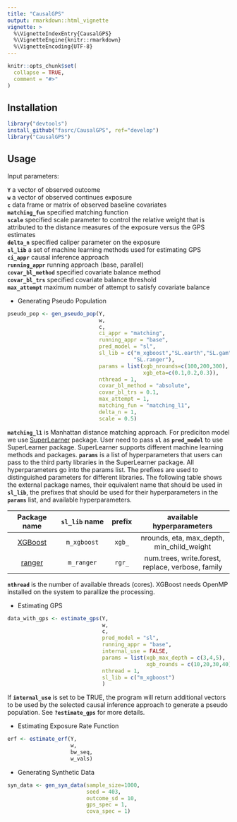 ```yaml
---
title: "CausalGPS"
output: rmarkdown::html_vignette
vignette: >
  %\VignetteIndexEntry{CausalGPS}
  %\VignetteEngine{knitr::rmarkdown}
  %\VignetteEncoding{UTF-8}
---
```



```r
knitr::opts_chunk$set(
  collapse = TRUE,
  comment = "#>"
)
```

## Installation

```r
library("devtools")
install_github("fasrc/CausalGPS", ref="develop")
library("CausalGPS")
```

## Usage

Input parameters:


**`Y`**  a vector of observed outcome  
**`w`**  a vector of observed continues exposure  
**`c`**  data frame or matrix of observed baseline covariates  
**`matching_fun`**  specified matching function  
**`scale`**  specified scale parameter to control the relative weight that is attributed to the distance measures of the exposure versus the GPS estimates  
**`delta_n`**  specified caliper parameter on the exposure  
**`sl_lib`**  a set of machine learning methods used for estimating GPS  
**`ci_appr`**  causal inference approach   
**`running_appr`**  running approach (base, parallel)  
**`covar_bl_method`**  specified covariate balance method  
**`covar_bl_trs`**  specified covariate balance threshold  
**`max_attempt`**  maximum number of attempt to satisfy covariate balance  

- Generating Pseudo Population

```r
pseudo_pop <- gen_pseudo_pop(Y,
                             w,
                             c,
                             ci_appr = "matching",
                             running_appr = "base",
                             pred_model = "sl",
                             sl_lib = c("m_xgboost","SL.earth","SL.gam",
                                        "SL.ranger"),
                             params = list(xgb_nrounds=c(100,200,300),
                                           xgb_eta=c(0.1,0.2,0.3)),
                             nthread = 1,
                             covar_bl_method = "absolute",
                             covar_bl_trs = 0.1,
                             max_attempt = 1,
                             matching_fun = "matching_l1",
                             delta_n = 1,
                             scale = 0.5)

```
**`matching_l1`** is Manhattan distance matching approach. For prediciton model we use [SuperLearner](https://github.com/ecpolley/SuperLearner) package. 
User need to pass **`sl`** as **`pred_model`** to use SuperLearner package. SuperLearner supports different machine learning methods and packages. 
**`params`** is a list of hyperparameters that users can pass to the third party libraries in the SuperLearner package. 
All hyperparameters go into the params list.  The prefixes are used to distinguished parameters for different libraries. 
The following table shows the external package names, their equivalent name that should be used in **`sl_lib`**, the prefixes that should be used for their
 hyperparameters in the **`params`** list, and available hyperparameters. 

| Package name | `sl_lib` name | prefix| available hyperparameters |
|:------------:|:-------------:|:-----:|:-------------------------:|
| [XGBoost](https://xgboost.readthedocs.io/en/latest/index.html)| `m_xgboost` | `xgb_`|  nrounds, eta, max_depth, min_child_weight |
| [ranger](https://cran.r-project.org/web/packages/ranger/index.html) |`m_ranger`| `rgr_` | num.trees, write.forest, replace, verbose, family |

**`nthread`** is the number of available threads (cores). XGBoost needs OpenMP installed on the system to parallize the processing.

- Estimating GPS

```r
data_with_gps <- estimate_gps(Y,
                              w,
                              c,
                              pred_model = "sl",
                              running_appr = "base",
                              internal_use = FALSE,
                              params = list(xgb_max_depth = c(3,4,5),
                                            xgb_rounds = c(10,20,30,40)),
                              nthread = 1,                                
                              sl_lib = c("m_xgboost")
                              )

```

If **`internal_use`** is set to be TRUE, the program will return additional vectors to be used by the selected causal inference
 approach to generate a pseudo population. See **`?estimate_gps`** for more details. 

- Estimating Exposure Rate Function

```r
erf <- estimate_erf(Y,
                    w,
                    bw_seq,
                    w_vals)
```

- Generating Synthetic Data

```r
syn_data <- gen_syn_data(sample_size=1000,
                         seed = 403,
                         outcome_sd = 10,
                         gps_spec = 1,
                         cova_spec = 1)

```

